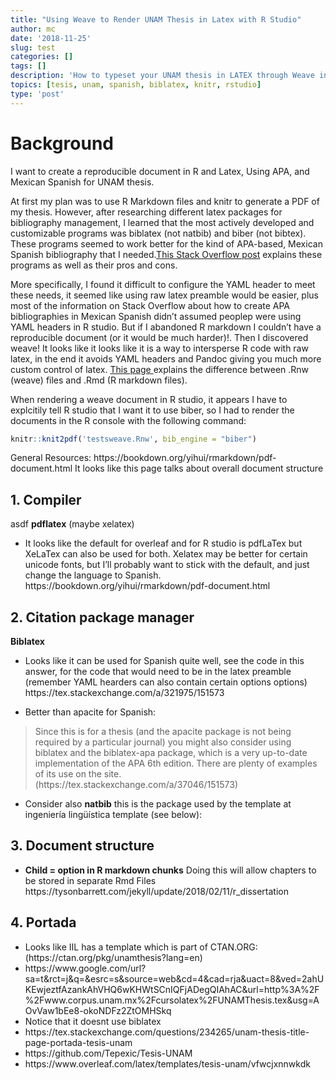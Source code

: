 ```yaml
---
title: "Using Weave to Render UNAM Thesis in Latex with R Studio"
author: mc
date: '2018-11-25'
slug: test
categories: []
tags: []
description: 'How to typeset your UNAM thesis in LATEX through Weave in R Studio'
topics: [tesis, unam, spanish, biblatex, knitr, rstudio]
type: 'post'
---
```


# Background

I want to create a reproducible document in R and Latex, Using APA, and Mexican Spanish for UNAM thesis.

At first my plan was to use R Markdown files and knitr to generate a PDF of my thesis. However, after researching different latex packages for bibliography management, I learned that the most actively developed and customizable programs was biblatex (not natbib) and biber (not bibtex). These programs seemed to work better for the kind of APA-based, Mexican Spanish bibliography that I needed.<a href="https://tex.stackexchange.com/questions/25701/bibtex-vs-biber-and-biblatex-vs-natbib/25702">This Stack Overflow post</a> explains these programs as well as their pros and cons.

More specifically, I found it difficult to configure the YAML header to meet these needs, it seemed like using raw latex preamble would be easier, plus most of the information on Stack Overflow about how to create APA bibliographies in Mexican Spanish didn't assumed peoplep were using YAML headers in R studio. But if I abandoned R markdown I couldn't have a reproducible document (or it would be much harder)!. Then I discovered weave! It looks like it looks like it is a way to intersperse R code with raw latex, in the end it avoids YAML headers and Pandoc giving you much more custom control of latex. <a href="https://kevinstadler.github.io/blog/knitr-rmarkdown-flavours/"> This page </a> explains the difference between .Rnw (weave) files and .Rmd (R markdown files).

When rendering a weave document in R studio, it appears I have to explcitily tell R studio that I want it to use biber, so I had to render the documents in the R console with the following command:

```r
knitr::knit2pdf('testsweave.Rnw', bib_engine = "biber")
```


General Resources:
https://bookdown.org/yihui/rmarkdown/pdf-document.html
It looks like this page talks about overall document structure

## 1. Compiler
asdf
**pdflatex** (maybe xelatex)

- It looks like the default for overleaf and for R studio is pdfLaTex but XeLaTex can also be used for both. Xelatex may be better for certain unicode fonts, but I'll probably want to stick with the default, and just change the language to Spanish.
https://bookdown.org/yihui/rmarkdown/pdf-document.html


## 2. Citation package manager

**Biblatex**

- Looks like it can be used for Spanish quite well, see the code in this answer,
for the code that would need to be in the latex preamble (remember YAML hearders can also contain certain options options)
https://tex.stackexchange.com/a/321975/151573


- Better than apacite for Spanish:

> Since this is for a thesis (and the apacite package is not being required by a particular journal) you might also consider using biblatex and the biblatex-apa package, which is a very up-to-date implementation of the APA 6th edition. There are plenty of examples of its use on the site. (https://tex.stackexchange.com/a/37046/151573)

- Consider also **natbib** this is the package used by the template at ingeniería lingüística template (see below):

## 3. Document structure

- **Child = option in R markdown chunks** 
Doing this will allow chapters to be stored in separate Rmd Files
https://tysonbarrett.com/jekyll/update/2018/02/11/r_dissertation

## 4. Portada
- Looks like IIL has a template which is part of CTAN.ORG: (https://ctan.org/pkg/unamthesis?lang=en)
- https://www.google.com/url?sa=t&rct=j&q=&esrc=s&source=web&cd=4&cad=rja&uact=8&ved=2ahUKEwjeztfAzankAhVHQ6wKHWtSCnIQFjADegQIAhAC&url=http%3A%2F%2Fwww.corpus.unam.mx%2Fcursolatex%2FUNAMThesis.tex&usg=AOvVaw1bEe8-okoNDFz2ZtOMHSkq
- Notice that it doesnt use biblatex
- https://tex.stackexchange.com/questions/234265/unam-thesis-title-page-portada-tesis-unam
- https://github.com/Tepexic/Tesis-UNAM
- https://www.overleaf.com/latex/templates/tesis-unam/vfwcjxnnwkdk